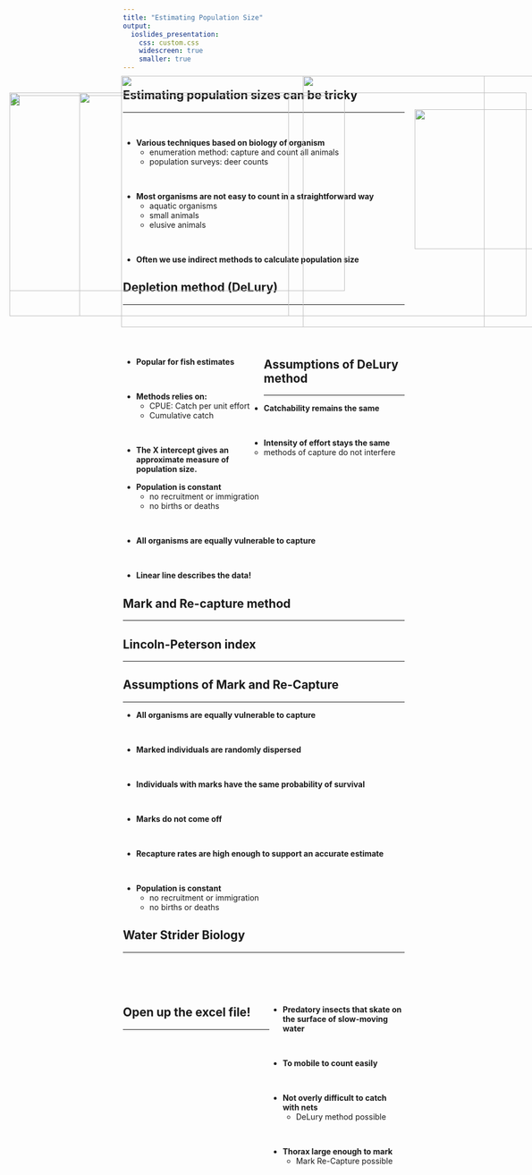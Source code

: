 ```yaml
---
title: "Estimating Population Size"
output: 
  ioslides_presentation:
    css: custom.css
    widescreen: true
    smaller: true
---
```


## Estimating population sizes can be tricky
<hr>
<br/>

* **Various techniques based on biology of organism**
    + enumeration method: capture and count all animals
    + population surveys: deer counts

<br/>

* **Most organisms are not easy to count in a straightforward way**
    + aquatic organisms
    + small animals
    + elusive animals

<br/>

* **Often we use indirect methods to calculate population size**

## Depletion method (DeLury)
<hr>
<br/>
<br/>
<br/>

<div style="float: left; width: 50%;">

* **Popular for fish estimates**

<br/>

* **Methods relies on:**
    + CPUE: Catch per unit effort
    + Cumulative catch

<br/>

* **The X intercept gives an approximate measure of population size.**

</div>

<IMG STYLE="position:absolute; TOP:190px; LEFT:550px; WIDTH:500px; HEIGHT:450px" SRC="images/delury.gif">

## Assumptions of DeLury method
<hr>

* **Catchability remains the same**

<br/>

* **Intensity of effort stays the same**
    + methods of capture do not interfere
    
<br/>

* **Population is constant**
    + no recruitment or immigration
    + no births or deaths

<br/>

* **All organisms are equally vulnerable to capture**

<br/>

* **Linear line describes the data!**

<IMG STYLE="position:absolute; TOP:190px; LEFT:550px; WIDTH:500px; HEIGHT:450px" SRC="images/delury.gif">

## Mark and Re-capture method
<hr>

<IMG STYLE="position:absolute; TOP:190px; LEFT:225px; WIDTH:650px; HEIGHT:450px" SRC="images/markrecapture.jpeg">

## Lincoln-Peterson index
<hr>

<IMG STYLE="position:absolute; TOP:225px; LEFT:25px; WIDTH:600px; HEIGHT:350px" SRC="images/lincoln.jpg">

<IMG STYLE="position:absolute; TOP:250px; LEFT:750px; WIDTH:250px; HEIGHT:250px" SRC="images/tag.jpg">

## Assumptions of Mark and Re-Capture
<hr>

* **All organisms are equally vulnerable to capture**

<br/>

* **Marked individuals are randomly dispersed**

<br/>

* **Individuals with marks have the same probability of survival**

<br/>

*  **Marks do not come off**

<br/>

* **Recapture rates are high enough to support an accurate estimate**

<br/>

* **Population is constant**
    + no recruitment or immigration
    + no births or deaths
    
<IMG STYLE="position:absolute; TOP:250px; LEFT:750px; WIDTH:250px; HEIGHT:250px" SRC="images/snails.png">

## Water Strider Biology
<hr>
<br/>
<br/>
<br/>

<div style="float: right; width: 48%;">

* **Predatory insects that skate on the surface of slow-moving water**

<br/>

* **To mobile to count easily**

<br/>

* **Not overly difficult to catch with nets**
    + DeLury method possible

<br/>

* **Thorax large enough to mark**
    + Mark Re-Capture possible

</div>

<IMG STYLE="position:absolute; TOP:220px; LEFT:25px; WIDTH:500px; HEIGHT:400px" SRC="images/striders.jpg">

## Open up the excel file!
<hr>

<IMG STYLE="position:absolute; TOP:220px; LEFT:150px; WIDTH:800px; HEIGHT:400px" SRC="images/townrun.jpg">